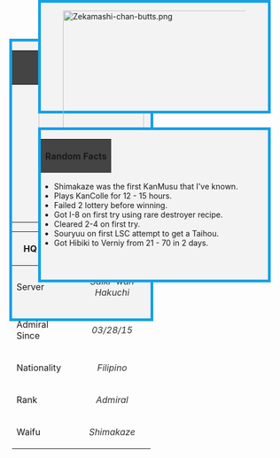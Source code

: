 <div style="background-color: #F3F3F3; border: 5px solid #16A1E7; width: 250px; height: 500px; margin-top: 20px;">

{| style="width: 250px;"
|-
! style="background-color: #444;" | <p style="font-family: MV Boli; font-size: 22px; color: #e3e3e3;">Admiral Information</p>
|-
! style="height: 170px;" | [[File:Shimakazeee.png|190x190px]]
|}

{| style="width: 250px; margin-top: 20px;"
|-
! scope="row" | <p style="color: #333">HQ Level</p>
| scope="row" style="color: #333; font-style: italic;" align="center" | 98
|-
! scope="row" | <p style="color: #333">Server</p>
| scope="row" style="color: #333; font-style: italic;" align="center" | Saiki-wan Hakuchi
|-
! scope="row" | <p style="color: #333">Admiral Since</p>
| scope="row" style="color: #333; font-style: italic;" align="center" | 03/28/15
|-
! scope="row" | <p style="color: #333">Nationality</p>
| scope="row" style="color: #333; font-style: italic;" align="center" | Filipino
|-
! scope="row" | <p style="color: #333">Rank</p>
| scope="row" style="color: #333; font-style: italic;" align="center" | Admiral
|-
! scope="row" | <p style="color: #333">Waifu</p>
| scope="row" style="color: #333; font-style: italic;" align="center" | Shimakaze
|}

</div>

<div style="background-color: #f3f3f3; border: 5px solid #16A1E7; width: 410px; height: 195px; position: absolute; left: 280px; top: 0px; margin-top: 0px;">

[[File:Zekamashi-chan-butts.png|410x410px]]

</div>

<div style="background-color: #f3f3f3; border: 5px solid #16A1E7; width: 410px; height: 270px; position: absolute; left: 280px; top: 230px; margin-top: 0px;">

{| style="width: 410px;"
|-
! style="background-color: #444;" colspan="5" | <p style="font-family: MV Boli; font-size: 22px; color: #e3e3e3;">Random Facts</p>
|}

* <p style="color: #333;">Shimakaze was the first KanMusu that I've known.</p>
* <p style="color: #333;">Plays KanColle for 12 - 15 hours. </p>
* <p style="color: #333;">Failed 2 lottery before winning. </p>
* <p style="color: #333;">Got I-8 on first try using rare destroyer recipe. </p>
* <p style="color: #333;">Cleared 2-4 on first try. </p>
* <p style="color: #333;">Souryuu on first LSC attempt to get a Taihou. </p>
* <p style="color: #333;">Got Hibiki to Verniy from 21 - 70 in 2 days. </p>

</div>
<br />
<br />
